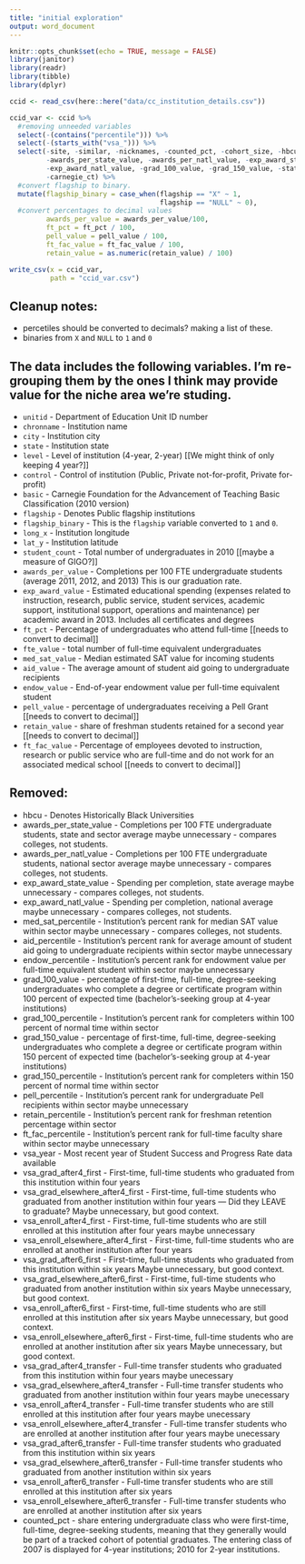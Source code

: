 ```yaml
---
title: "initial exploration"
output: word_document
---
```



```r
knitr::opts_chunk$set(echo = TRUE, message = FALSE)
library(janitor)
library(readr)
library(tibble)
library(dplyr)
```


```r
ccid <- read_csv(here::here("data/cc_institution_details.csv")) 

ccid_var <- ccid %>%
  #removing unneeded variables
  select(-(contains("percentile"))) %>% 
  select(-(starts_with("vsa_"))) %>% 
  select(-site, -similar, -nicknames, -counted_pct, -cohort_size, -hbcu, 
         -awards_per_state_value, -awards_per_natl_value, -exp_award_state_value, 
         -exp_award_natl_value, -grad_100_value, -grad_150_value, -state_sector_ct, 
         -carnegie_ct) %>% 
  #convert flagship to binary.  
  mutate(flagship_binary = case_when(flagship == "X" ~ 1,
                                     flagship == "NULL" ~ 0),
  #convert percentages to decimal values
         awards_per_value = awards_per_value/100,
         ft_pct = ft_pct / 100,
         pell_value = pell_value / 100,
         ft_fac_value = ft_fac_value / 100,
         retain_value = as.numeric(retain_value) / 100)
```

```r
write_csv(x = ccid_var,
          path = "ccid_var.csv")
```


## Cleanup notes: 

* percetiles should be converted to decimals? making a list of these.
* binaries from `X` and `NULL` to `1` and `0`

## The data includes the following variables. I'm re-grouping them by the ones I think may provide value for the niche area we're studing. 

* `unitid` - Department of Education Unit ID number
* `chronname` - Institution name
* `city` - Institution city
* `state` - Institution state
* `level` - Level of institution (4-year, 2-year)           [[We might think of only keeping 4 year?]]
* `control` - Control of institution (Public, Private not-for-profit, Private for-profit)
* `basic` - Carnegie Foundation for the Advancement of Teaching Basic Classification (2010 version)
* `flagship` - Denotes Public flagship institutions  
* `flagship_binary` - This is the `flagship` variable converted to `1` and `0`.  
* `long_x` - Institution longitude                          
* `lat_y` - Institution latitude    
* `student_count` - Total number of undergraduates in 2010  [[maybe a measure of GIGO?]]
* `awards_per_value` - Completions per 100 FTE undergraduate students (average 2011, 2012, and 2013)  This is our graduation rate.
* `exp_award_value` - Estimated educational spending (expenses related to instruction, research, public service, student services, academic support, institutional support, operations and maintenance) per academic award in 2013. Includes all certificates and degrees
* `ft_pct` - Percentage of undergraduates who attend full-time  [[needs to convert to decimal]]
* `fte_value` - total number of full-time equivalent undergraduates 
* `med_sat_value` - Median estimated SAT value for incoming students
* `aid_value` - The average amount of student aid going to undergraduate recipients
* `endow_value` - End-of-year endowment value per full-time equivalent student
* `pell_value` - percentage of undergraduates receiving a Pell Grant  [[needs to convert to decimal]]
* `retain_value` - share of freshman students retained for a second year  [[needs to convert to decimal]]
* `ft_fac_value` - Percentage of employees devoted to instruction, research or public service who are full-time and do not work for an associated medical school  [[needs to convert to decimal]]

## Removed:

* hbcu - Denotes Historically Black Universities
* awards_per_state_value - Completions per 100 FTE undergraduate students, state and sector average maybe unnecessary - compares colleges, not students.
* awards_per_natl_value - Completions per 100 FTE undergraduate students, national sector average maybe unnecessary - compares colleges, not students.
* exp_award_state_value - Spending per completion, state average    maybe unnecessary - compares colleges, not students.
* exp_award_natl_value - Spending per completion, national average  maybe unnecessary - compares colleges, not students.
* med_sat_percentile - Institution's percent rank for median SAT value within sector maybe unnecessary - compares colleges, not students.
* aid_percentile - Institution's percent rank for average amount of student aid going to undergraduate recipients within sector  maybe unnecessary
* endow_percentile - Institution's percent rank for endowment value per full-time equivalent student within sector maybe unnecessary
* grad_100_value - percentage of first-time, full-time, degree-seeking undergraduates who complete a degree or certificate program within 100 percent of expected time (bachelor's-seeking group at 4-year institutions)
* grad_100_percentile - Institution's percent rank for completers within 100 percent of normal time within sector
* grad_150_value - percentage of first-time, full-time, degree-seeking undergraduates who complete a degree or certificate program within 150 percent of expected time (bachelor's-seeking group at 4-year institutions)
* grad_150_percentile - Institution's percent rank for completers within 150 percent of normal time within sector
* pell_percentile - Institution's percent rank for undergraduate Pell recipients within sector maybe unnecessary
* retain_percentile - Institution's percent rank for freshman retention percentage within sector
* ft_fac_percentile - Institution's percent rank for full-time faculty share within sector maybe unnecessary
* vsa_year - Most recent year of Student Success and Progress Rate data available
* vsa_grad_after4_first - First-time, full-time students who graduated from this institution within four years
* vsa_grad_elsewhere_after4_first - First-time, full-time students who graduated from another institution within four years   --- Did they LEAVE to graduate? Maybe unnecessary, but good context.
* vsa_enroll_after4_first - First-time, full-time students who are still enrolled at this institution after four years maybe unnecessary
* vsa_enroll_elsewhere_after4_first - First-time, full-time students who are enrolled at another institution after four years
* vsa_grad_after6_first - First-time, full-time students who graduated from this institution within six years Maybe unnecessary, but good context.
* vsa_grad_elsewhere_after6_first - First-time, full-time students who graduated from another institution within six years Maybe unnecessary, but good context.
* vsa_enroll_after6_first - First-time, full-time students who are still enrolled at this institution after six years Maybe unnecessary, but good context.
* vsa_enroll_elsewhere_after6_first - First-time, full-time students who are enrolled at another institution after six years Maybe unnecessary, but good context.
* vsa_grad_after4_transfer - Full-time transfer students who graduated from this institution within four years maybe unecessary
* vsa_grad_elsewhere_after4_transfer - Full-time transfer students who graduated from another institution within four years maybe unecessary
* vsa_enroll_after4_transfer - Full-time transfer students who are still enrolled at this institution after four years maybe unecessary
* vsa_enroll_elsewhere_after4_transfer - Full-time transfer students who are enrolled at another institution after four years maybe unecessary
* vsa_grad_after6_transfer - Full-time transfer students who graduated from this institution within six years
* vsa_grad_elsewhere_after6_transfer - Full-time transfer students who graduated from another institution within six years
* vsa_enroll_after6_transfer - Full-time transfer students who are still enrolled at this institution after six years
* vsa_enroll_elsewhere_after6_transfer - Full-time transfer students who are enrolled at another institution after six years
* counted_pct - share entering undergraduate class who were first-time, full-time, degree-seeking students, meaning that they generally would be part of a tracked cohort of potential graduates. The entering class of 2007 is displayed for 4-year institutions; 2010 for 2-year institutions. 
